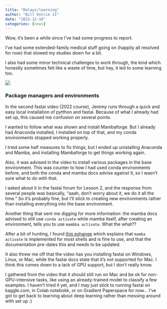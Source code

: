 ```yaml
---
title: "Delays/learning"
author: "Bill Ostrie II"
date: "2022-12-10"
categories: [news]
---
```




Wow, it’s been a while since I’ve had some progress to report.

I’ve had some extended-family medical stuff going on (happily all resolved for now) that slowed my studies down for a bit.

I also had some minor technical challenges to work through, the kind which honestly sometimes felt like a waste of time, but hey, it led to some learning too.

![](broken_glass.jpg)

### Package managers and environments

In the second fastai video (2022 course), Jeremy runs through a quick and easy local installation of pytthon and fastai. Because of what I already had set up, this caused me confusion on several points.

I wanted to follow what was shown and install Mambaforge. But I already had Anaconda installed, I installed on top of that, and my conda environments stopped working properly. 

I tried some half measures to fix things, but I ended up unistalling Anaconda and Mamba, and installing Mambaforge to get things working again.

Also, it was advised in the video to install various packages in the base environment. This was counter to how I had used conda environments before, and both the conda and mamba docs advise against it, so I wasn't sure what to do with that. 

I asked about it in the fastai forum for Lesson 2, and the response from several people was basically, "aaah, don't worry about it, we do it all the time." So it's probably fine, but I'll stick to creating new environments rather than installing everything into the base environment.

Another thing that sent me digging for more information: the mamba docs advised to still use `conda activate` while mamba itself, after creating an environment, tells you to use `mambba activate`. What the what?? 

After a bit of hunting, I found [this exhange](https://codesti.com/issue/mamba-org/mamba/1994) which explains that `mamba activate` is implemented for most shells and is fine to use, and that the documentation pre-dates this and needs to be updated.

It also threw me off that the video has you installing fastai on Windows, Linux, or Mac, while the fastai docs state that it's not supported for Mac. I think this comes down to a lack of GPU support, but I don't really know. 

I gathered from the video that it should still run on Mac and be ok for non-GPU-intensive tasks, like using an already-trained model to classify a few examples. I haven't tried it yet, and I may just stick to running fastai on kaggle.com, in Colab notebokk, or on Gradient Paperspace for now... I've got to get back to learning about deep learning rather than messing around with set up :)



